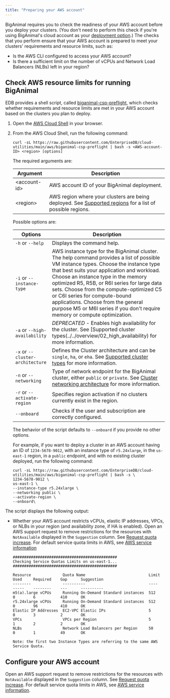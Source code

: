 ```yaml
---
title: "Preparing your AWS account"
---
```


   
BigAnimal requires you to check the readiness of your AWS account before you deploy your clusters. (You don't need to perform this check if you're using BigAnimal's cloud account as your [deployment option](/biganimal/release/overview/deployment_options).) The checks that you perform ensure that your AWS account is prepared to meet your clusters' requirements and resource limits, such as:

   - Is the AWS CLI configured to access your AWS account?
   - Is there a sufficient limit on the number of vCPUs and Network Load Balancers (NLBs) left in your region?

## Check AWS resource limits for running BigAnimal

EDB provides a shell script, called [biganimal-csp-preflight](https://github.com/EnterpriseDB/cloud-utilities/blob/main/aws/biganimal-csp-preflight), which checks whether requirements and resource limits are met in your AWS account based on the clusters you plan to deploy.

1.  Open the [AWS Cloud Shell](https://console.aws.amazon.com/cloudshell) in your browser.
2.  From the AWS Cloud Shell, run the following command:

    ```shell
    curl -sL https://raw.githubusercontent.com/EnterpriseDB/cloud-utilities/main/aws/biganimal-csp-preflight | bash -s <AWS-account-ID> <region> [options]
    ```
    The required arguments are:

    | Argument | Description |
    | -------- | ----------- |
    | &lt;account-id> | AWS account ID of your BigAnimal deployment. |
    | &lt;region> | AWS region where your clusters are being deployed. See [Supported regions](../../overview/03a_region_support) for a list of possible regions. |

    Possible options are:

    | Options | Description |
    | ------- | ----------- |
    | `-h` or `--help`| Displays the command help. |
    | `-i` or `--instance-type` | AWS instance type for the BigAnimal cluster. The help command provides a list of possible VM instance types. Choose the instance type that best suits your application and workload. Choose an instance type in the memory optimized R5, R5B, or R6I series for large data sets. Choose from the compute-optimized C5 or C6I series for compute-bound applications. Choose from the general purpose M5 or M6I series if you don't require memory or compute optimization.|
    | `-a` or `--high-availability` | *DEPRECATED* - Enables high availability for the cluster. See [Supported cluster types(../../overview/02_high_availability) for more information.|
    | `-x` or `--cluster-architecture` | Defines the Cluster architecture and can be `single`, `ha`, or `eha`. See [Supported cluster types](/biganimal/release/overview/02_high_availability) for more information.|
    | `-n` or `--networking` | Type of network endpoint for the BigAnimal cluster, either `public` or `private`. See [Cluster networking architecture](../creating_a_cluster/01_cluster_networking) for more information. |
    | `-r` or `--activate-region` | Specifies region activation if no clusters currently exist in the region. |
    | `--onboard` | Checks if the user and subscription are correctly configured.

    The behavior of the script defaults to `--onboard` if you provide no other options.

    For example, if you want to deploy a cluster in an AWS account having an ID of `1234-5678-9012`, with an instance type of `r5.24xlarge`, in the `us-east-1` region, in a `public` endpoint, and with no existing cluster deployed, run the following command:

    ```shell
    curl -sL https://raw.githubusercontent.com/EnterpriseDB/cloud-utilities/main/aws/biganimal-csp-preflight | bash -s \
    1234-5678-9012 \
    us-east-1 \
    --instance-type r5.24xlarge \
    --networking public \
    --activate-region \
    --onboard\
    ```

The script displays the following output:

-   Whether your AWS account restricts vCPUs, elastic IP addresses, VPCs, or NLBs in your region (and availability zone, if HA is enabled). Open an AWS support request to remove restrictions for the resources with `NotAvailable` displayed in the `Suggestion` column. See [Request quota increase](https://docs.aws.amazon.com/servicequotas/latest/userguide/request-quota-increase.html). For default service quota limits in AWS, see [AWS service information](https://docs.aws.amazon.com/general/latest/gr/aws-general.pdf#aws-service-information.)

    ```
    ##############################################
    Checking Service Quotas Limits on us-east-1...
    ##############################################

    Resource              Quota Name                            Limit    Used     Required    Gap      Suggestion
    --------              ----------                            ----     -----    --------    ---      ----------
    m5(a).large vCPUs     Running On-Demand Standard instances  512      0        6           410      OK
    r5.24xlarge vCPUs     Running On-Demand Standard instances  512      0        96          410      OK
    Elastic IP Addresses  EC2-VPC Elastic IPs                   5        0        3           2        OK
    VPCs                  VPCs per Region                       5        1        2           2        OK
    NLBs                  Network Load Balancers per Region     50       0        1           49       OK

    Note: the first two Instance Types are referring to the same AWS Service Quota.
    ```

## Configure your AWS account

Open an AWS support request to remove restrictions for the resources with `NotAvailable` displayed in the `Suggestion` column. See [Request quota increase](https://docs.aws.amazon.com/servicequotas/latest/userguide/request-quota-increase.html). For default service quota limits in AWS, see [AWS service information](https://docs.aws.amazon.com/general/latest/gr/aws-general.pdf#aws-service-information).